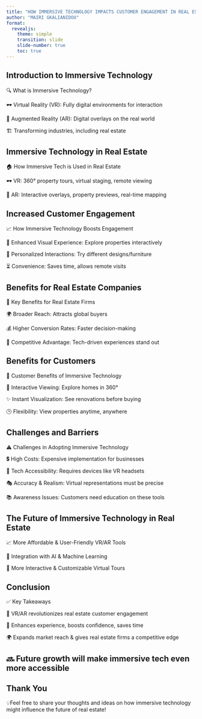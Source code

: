 ```yaml
---
title: "HOW IMMERSIVE TECHNOLOGY IMPACTS CUSTOMER ENGAGEMENT IN REAL ESTATE"
author: "MAIRI GKALIANIDOU"
format:
  revealjs:
    theme: simple
    transition: slide
    slide-number: true
    toc: true
---
```


## Introduction to Immersive Technology

🔍 What is Immersive Technology?

🕶️ Virtual Reality (VR): Fully digital environments for interaction

📱 Augmented Reality (AR): Digital overlays on the real world

🏗️ Transforming industries, including real estate

## Immersive Technology in Real Estate

🏠 How Immersive Tech is Used in Real Estate

🕶️ VR: 360° property tours, virtual staging, remote viewing

📱 AR: Interactive overlays, property previews, real-time mapping

## Increased Customer Engagement


📈 How Immersive Technology Boosts Engagement

👀 Enhanced Visual Experience: Explore properties interactively

🎨 Personalized Interactions: Try different designs/furniture

⏳ Convenience: Saves time, allows remote visits

## Benefits for Real Estate Companies

🏢 Key Benefits for Real Estate Firms

🌍 Broader Reach: Attracts global buyers

💰 Higher Conversion Rates: Faster decision-making

🚀 Competitive Advantage: Tech-driven experiences stand out


## Benefits for Customers

👨 Customer Benefits of Immersive Technology

🏡 Interactive Viewing: Explore homes in 360°

✨ Instant Visualization: See renovations before buying

🕒 Flexibility: View properties anytime, anywhere

## Challenges and Barriers

⚠️ Challenges in Adopting Immersive Technology

💲 High Costs: Expensive implementation for businesses

📶 Tech Accessibility: Requires devices like VR headsets

🎭 Accuracy & Realism: Virtual representations must be precise

📚 Awareness Issues: Customers need education on these tools

## The Future of Immersive Technology in Real Estate

📈 More Affordable & User-Friendly VR/AR Tools

🤖 Integration with AI & Machine Learning

🎥 More Interactive & Customizable Virtual Tours

## Conclusion
✅ Key Takeaways

🏡 VR/AR revolutionizes real estate customer engagement

🚀 Enhances experience, boosts confidence, saves time

🌍 Expands market reach & gives real estate firms a competitive edge

🔜 Future growth will make immersive tech even more accessible
---

## Thank You

💡Feel free to share your thoughts and ideas on how immersive technology might influence the future of real estate!

